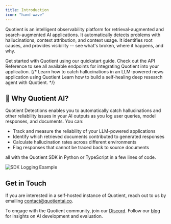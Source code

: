 ```yaml
---
title: Introduction
icon: "hand-wave"
---
```


Quotient is an intelligent observability platform for retrieval-augmented and search-augmented AI applications. It automatically detects problems with hallucinations, context attribution, and context usage. It identifies root causes, and provides visibility -- see what's broken, where it happens, and why.

<CardGroup cols={2}>
  <Card title="Quickstart" icon="play" href="quickstart">
    Get started with Quotient using our quickstart guide.
  </Card>
  <Card title="API Reference" icon="webhook" href="./api-reference">
    Check out the API Reference to see all available endpoints for integrating Quotient into your application.
  </Card>
  {/* <Card title="Catch Hallucinations in a AI New Aggregator" icon="user-doctor" href="/examples/job-board">
    Learn how to catch hallucinations in an LLM-powered news application using Quotient
  </Card>
  <Card title="Build a Self-Healing Deep Research Agent" icon="cart-shopping" href="/examples/ecommerce">
    Learn how to build a self-healing deep research agent with Quotient.
  </Card> */}
</CardGroup>

## 🧠 Why Quotient AI?

Quotient Detections enables you to automatically catch hallucinations and other reliability issues in your AI outputs as you log user queries, model responses, and documents. You can:

- Track and measure the reliability of your LLM-powered applications
- Identify which retrieved documents contributed to generated responses
- Calculate hallucination rates across different environments
- Flag responses that cannot be traced back to source documents

all with the Quotient SDK in Python or TypeScript in a few lines of code.

![SDK Logging Example](../assets/sdk-logging.png)

## Get in Touch
If you are interested in a self-hosted instance of Quotient, reach out to us by emailing contact@quotientai.co.

To engage with the Quotient community, join our [Discord](https://discord.gg/YeJzANpntv). Follow our [blog](https://www.quotientai.co/blog-index) for insights on AI development and evaluation.


